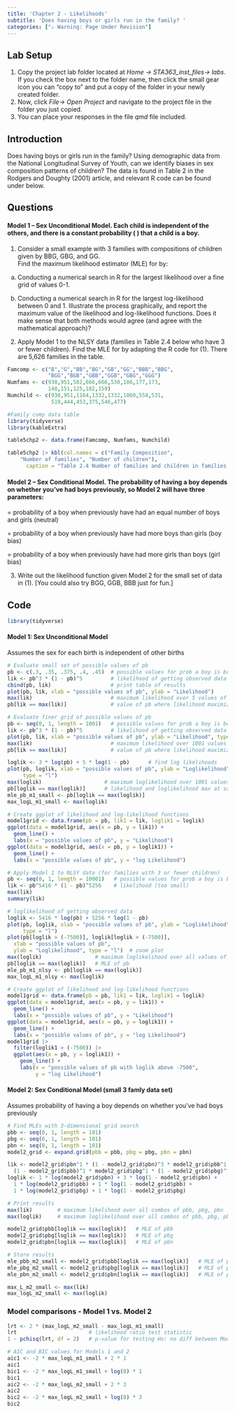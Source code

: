 ```yaml
---
title: 'Chapter 2 - Likelihoods'
subtitle: 'Does having boys or girls run in the family? '
categories: ["⚠️ Warning: Page Under Revision"]
---
```



## Lab Setup

1) Copy the project lab folder located at *Home -> STA363_inst_files-> labs*. If you check the box next to the folder name, then click the small gear icon you can "copy to" and put a copy of the folder in your newly created folder. 
2) Now, click *File-> Open Project* and navigate to the project file in the folder you just copied. 
3) You can place your responses in the file *qmd* file included. 

## Introduction

Does having boys or girls run in the family?  Using demographic data from the National Longitudinal Survey of Youth, can we identify biases in sex composition patterns of children?  The data is found in Table 2 in the Rodgers and Doughty (2001) article, and relevant R code can be found under below.  


## Questions

#### Model 1 – Sex Unconditional Model.  Each child is independent of the others, and there is a constant probability ( ) that a child is a boy.

1. Consider a small example with 3 families with compositions of children given by BBG, GBG, and GG.  
Find the maximum likelihood estimator (MLE) for   by:
a)	Conducting a numerical search in R for the largest likelihood over a fine grid of values 0-1.

b)	Conducting a numerical search in R for the largest log-likelihood between 0 and 1.
Illustrate the process graphically, and report the maximum value of the likelihood and log-likelihood functions.  Does it make sense that both methods would agree (and agree with the mathematical approach)?


2. Apply Model 1 to the NLSY data (families in Table 2.4 below who have 3 or fewer children).  Find the MLE for   by adapting the R code for (1). There are 5,626 families in the table. 


```r
Famcomp <- c("B","G","BB","BG","GB","GG","BBB","BBG",
             "BGG","BGB","GBB","GGB","GBG","GGG")
Numfams <- c(930,951,582,666,666,530,186,177,173,
             148,151,125,182,159)
Numchild <- c(930,951,1164,1332,1332,1060,558,531,
              519,444,453,375,546,477)
```
    
```r
#Family comp data table
library(tidyverse)
library(kableExtra)

table5chp2 <- data.frame(Famcomp, Numfams, Numchild)

table5chp2 |> kbl(col.names = c("Family Composition",
    "Number of families", "Number of children"),
      caption = "Table 2.4 Number of families and children in families with given composition in NLSY data.") 
```


#### Model 2 – Sex Conditional Model.  The probability of having a boy depends on whether you’ve had boys previously, so Model 2 will have three parameters:

 = probability of a boy when previously have had an equal number of boys and girls (neutral)
 
 = probability of a boy when previously have had more boys than girls (boy bias)
 
 = probability of a boy when previously have had more girls than boys (girl bias)

3. Write out the likelihood function given Model 2 for the small set of data in (1).  [You could also try BGG, GGB, BBB just for fun.]



## Code 

```r
library(tidyverse)
```

#### Model 1: Sex Unconditional Model

Assumes the sex for each birth is independent of other births

```r
# Evaluate small set of possible values of pb
pb <- c(.3, .35, .375, .4, .45)  # possible values for prob a boy is born
lik <- pb^3 * (1 - pb)^5         # likelihood of getting observed data
cbind(pb, lik)                   # print table of results
plot(pb, lik, xlab = "possible values of pb", ylab = "Likelihood")
max(lik)                         # maximum likelihood over 5 values of pb
pb[lik == max(lik)]              # value of pb where likelihood maximized

# Evaluate finer grid of possible values of pb
pb <- seq(0, 1, length = 1001)   # possible values for prob a boy is born
lik <- pb^3 * (1 - pb)^5         # likelihood of getting observed data
plot(pb, lik, xlab = "possible values of pb", ylab = "Likelihood", type = "l")
max(lik)                         # maximum likelihood over 1001 values of pb
pb[lik == max(lik)]              # value of pb where likelihood maximized

loglik <- 3 * log(pb) + 5 * log(1 - pb)      # find log likelihoods
plot(pb, loglik, xlab = "possible values of pb", ylab = "Loglikelihood", 
     type = "l")
max(loglik)                    # maximum loglikelihood over 1001 values of pb
pb[loglik == max(loglik)]      # likelihood and loglikelihood max at same spot
mle_pb_m1_small <- pb[loglik == max(loglik)]
max_logL_m1_small <- max(loglik)

# Create ggplot of likelihood and log-likelihood functions
model1grid <- data.frame(pb = pb, lik1 = lik, loglik1 = loglik)
ggplot(data = model1grid, aes(x = pb, y = lik1)) +
  geom_line() +
  labs(x = "possible values of pb", y = "Likelihood")
ggplot(data = model1grid, aes(x = pb, y = loglik1)) +
  geom_line() +
  labs(x = "possible values of pb", y = "log Likelihood")

```

```r
# Apply Model 1 to NLSY data (for families with 3 or fewer children)
pb <- seq(0, 1, length = 10001)   # possible values for prob a boy is born
lik <- pb^5416 * (1 - pb)^5256    # likelihood (too small)
max(lik)
summary(lik)  

# loglikelihood of getting observed data
loglik <- 5416 * log(pb) + 5256 * log(1 - pb)   
plot(pb, loglik, xlab = "possible values of pb", ylab = "Loglikelihood", 
     type = "l")
plot(pb[loglik > (-7500)], loglik[loglik > (-7500)],
  xlab = "possible values of pb", 
  ylab = "Loglikelihood", type = "l")  # zoom plot
max(loglik)                 # maximum loglikelihood over all values of pb
pb[loglik == max(loglik)]   # MLE of pb
mle_pb_m1_nlsy <- pb[loglik == max(loglik)]
max_logL_m1_nlsy <- max(loglik)

# Create ggplot of likelihood and log-likelihood functions
model1grid <- data.frame(pb = pb, lik1 = lik, loglik1 = loglik)
ggplot(data = model1grid, aes(x = pb, y = lik1)) +
  geom_line() +
  labs(x = "possible values of pb", y = "Likelihood")
ggplot(data = model1grid, aes(x = pb, y = loglik1)) +
  geom_line() +
  labs(x = "possible values of pb", y = "log Likelihood")
model1grid |>
  filter(loglik1 > (-7500)) |>
  ggplot(aes(x = pb, y = loglik1)) +
    geom_line() +
    labs(x = "possible values of pb with loglik above -7500", 
         y = "log Likelihood")

```

#### Model 2: Sex Conditional Model (small 3 famly data set)

Assumes probability of having a boy depends on whether you've had boys previously

```r
# Find MLEs with 3-dimensional grid search
pbb <- seq(0, 1, length = 101)
pbg <- seq(0, 1, length = 101)
pbn <- seq(0, 1, length = 101)
model2_grid <- expand.grid(pbb = pbb, pbg = pbg, pbn = pbn)

lik <- model2_grid$pbn^1 * (1 - model2_grid$pbn)^3 * model2_grid$pbb^1 * 
  (1 - model2_grid$pbb)^1 * model2_grid$pbg^1 * (1 - model2_grid$pbg)^1
loglik <- 1 * log(model2_grid$pbn) + 3 * log(1 - model2_grid$pbn) + 
  1 * log(model2_grid$pbb) + 1 * log(1 - model2_grid$pbb) + 
  1 * log(model2_grid$pbg) + 1 * log(1 - model2_grid$pbg)

# Print results
max(lik)        # maximum likelihood over all combos of pbb, pbg, pbn
max(loglik)     # maximum loglikelihood over all combos of pbb, pbg, pbn

model2_grid$pbb[loglik == max(loglik)]   # MLE of pbb
model2_grid$pbg[loglik == max(loglik)]   # MLE of pbg
model2_grid$pbn[loglik == max(loglik)]   # MLE of pbn

# Store results
mle_pbb_m2_small <- model2_grid$pbb[loglik == max(loglik)]   # MLE of pbb
mle_pbg_m2_small <- model2_grid$pbg[loglik == max(loglik)]   # MLE of pbg
mle_pbn_m2_small <- model2_grid$pbn[loglik == max(loglik)]   # MLE of pbn

max_L_m2_small <- max(lik)
max_logL_m2_small <- max(loglik)
```

### Model comparisons - Model 1 vs. Model 2

```r
lrt <- 2 * (max_logL_m2_small - max_logL_m1_small)   
lrt                       # likelihood ratio test statistic
1 - pchisq(lrt, df = 2)   # p-value for testing Ho: no diff between Models 1&2

# AIC and BIC values for Models 1 and 2
aic1 <- -2 * max_logL_m1_small + 2 * 1
aic1
bic1 <- -2 * max_logL_m1_small + log(8) * 1
bic1
aic2 <- -2 * max_logL_m2_small + 2 * 3
aic2
bic2 <- -2 * max_logL_m2_small + log(8) * 3
bic2
```
